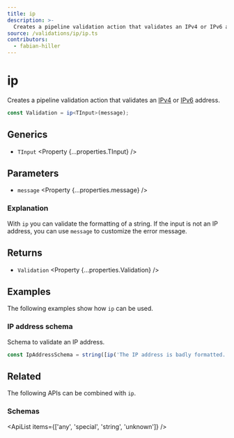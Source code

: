 ```yaml
---
title: ip
description: >-
  Creates a pipeline validation action that validates an IPv4 or IPv6 address.
source: /validations/ip/ip.ts
contributors:
  - fabian-hiller
---
```



# ip

Creates a pipeline validation action that validates an [IPv4](https://en.wikipedia.org/wiki/IPv4) or [IPv6](https://en.wikipedia.org/wiki/IPv6) address.

```ts
const Validation = ip<TInput>(message);
```

## Generics

- `TInput` <Property {...properties.TInput} />

## Parameters

- `message` <Property {...properties.message} />

### Explanation

With `ip` you can validate the formatting of a string. If the input is not an IP address, you can use `message` to customize the error message.

## Returns

- `Validation` <Property {...properties.Validation} />

## Examples

The following examples show how `ip` can be used.

### IP address schema

Schema to validate an IP address.

```ts
const IpAddressSchema = string([ip('The IP address is badly formatted.')]);
```

## Related

The following APIs can be combined with `ip`.

### Schemas

<ApiList items={['any', 'special', 'string', 'unknown']} />
